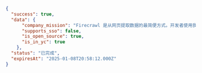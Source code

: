 ```json JSON
{
  "success": true,
  "data": {
      "company_mission": "Firecrawl 是从网页提取数据的最简便方式。开发者使用我们，仅需一次 API 调用即可将 URL 可靠地转换为适用于 LLM 的 Markdown 或结构化数据。",
      "supports_sso": false,
      "is_open_source": true,
      "is_in_yc": true
    },
  "status": "已完成",
  "expiresAt": "2025-01-08T20:58:12.000Z"
}
```
